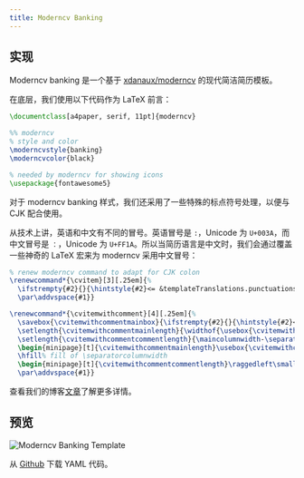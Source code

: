 ```yaml
---
title: Moderncv Banking
---
```


## 实现

Moderncv banking 是一个基于 [xdanaux/moderncv](https://github.com/xdanaux/moderncv) 的现代简洁简历模板。

在底层，我们使用以下代码作为 LaTeX 前言：

```latex lineNumbers
\documentclass[a4paper, serif, 11pt]{moderncv}

%% moderncv
% style and color
\moderncvstyle{banking}
\moderncvcolor{black}

% needed by moderncv for showing icons
\usepackage{fontawesome5}
```

对于 moderncv banking 样式，我们还采用了一些特殊的标点符号处理，以便与 CJK 配合使用。

从技术上讲，英语和中文有不同的冒号。英语冒号是 `:`，Unicode 为 `U+003A`，而中文冒号是 `：`，Unicode 为 `U+FF1A`。所以当简历语言是中文时，我们会通过覆盖一些神奇的 LaTeX 宏来为 moderncv 采用中文冒号：

```latex lineNumbers
% renew moderncv command to adapt for CJK colon
\renewcommand*{\cvitem}[3][.25em]{%
  \ifstrempty{#2}{}{\hintstyle{#2}<= &templateTranslations.punctuations.Colon =>}{#3}%
  \par\addvspace{#1}}

\renewcommand*{\cvitemwithcomment}[4][.25em]{%
  \savebox{\cvitemwithcommentmainbox}{\ifstrempty{#2}{}{\hintstyle{#2}<= &templateTranslations.punctuations.Colon =>}#3}%
  \setlength{\cvitemwithcommentmainlength}{\widthof{\usebox{\cvitemwithcommentmainbox}}}%
  \setlength{\cvitemwithcommentcommentlength}{\maincolumnwidth-\separatorcolumnwidth-\cvitemwithcommentmainlength}%
  \begin{minipage}[t]{\cvitemwithcommentmainlength}\usebox{\cvitemwithcommentmainbox}\end{minipage}%
  \hfill% fill of \separatorcolumnwidth
  \begin{minipage}[t]{\cvitemwithcommentcommentlength}\raggedleft\small\itshape#4\end{minipage}%
  \par\addvspace{#1}}
```

查看我们的博客[文章](https://blog.ppresume.com/posts/multi-languagues-support#colon)了解更多详情。

## 预览

![Moderncv Banking Template](/static/images/docs/layout/templates/moderncv-banking-template.png)

从 [Github](https://github.com/yamlresume/web/tree/main/content/docs/layout/templates/static/resources/moderncv-banking-template.yml) 下载 YAML 代码。
